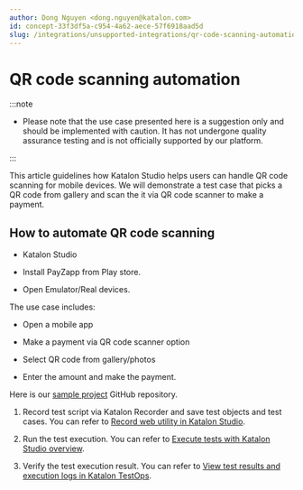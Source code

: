 ```yaml
---
author: Dong Nguyen <dong.nguyen@katalon.com>
id: concept-33f3df5a-c954-4a62-aece-57f6918aad5d
slug: /integrations/unsupported-integrations/qr-code-scanning-automation
---
```


# QR code scanning automation


:::note

-   Please note that the use case presented here is a suggestion only and should be implemented with caution. It has not undergone quality assurance testing and is not officially supported by our platform.


:::

This article guidelines how Katalon Studio helps users can handle QR code scanning for mobile devices. We will demonstrate a test case that picks a QR code from gallery and scan the it via QR code scanner to make a payment.

## How to automate QR code scanning

-   Katalon Studio

-   Install PayZapp from Play store.

-   Open Emulator/Real devices.


The use case includes:

-   Open a mobile app

-   Make a payment via QR code scanner option

-   Select QR code from gallery/photos

-   Enter the amount and make the payment.


Here is our [sample project](https://github.com/katalon-studio-samples/katalon-qrcode-sample.git) GitHub repository.

1.  Record test script via Katalon Recorder and save test objects and test cases. You can refer to [Record web utility in Katalon Studio](/create-tests/record-and-spy/webui-record-and-spy-utilities/record-web-utility-in-katalon-studio).

2.  Run the test execution. You can refer to [Execute tests with Katalon Studio overview](/execute/execute-tests-with-katalon-studio/execute-tests-with-katalon-studio-overview).

3.  Verify the test execution result. You can refer to [View test results and execution logs in Katalon TestOps](/analyze/reports/view-test-reports/view-test-reports-in-katalon-testops/view-test-run-results/view-test-results-and-execution-logs-in-katalon-testops/view-test-results-and-execution-logs-in-katalon-testops).